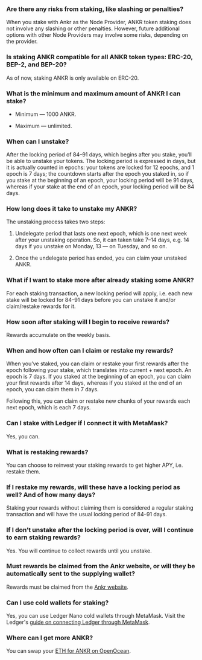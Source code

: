 ### Are there any risks from staking, like slashing or penalties?

When you stake with Ankr as the Node Provider, ANKR token staking does not involve any slashing or other penalties. However, future additional options with other Node Providers may involve some risks, depending on the provider.

### Is staking ANKR compatible for all ANKR token types: ERC-20, BEP-2, and BEP-20?

As of now, staking ANKR is only available on ERC-20.

### What is the minimum and maximum amount of ANKR I can stake?

* Minimum — 1000 ANKR.

* Maximum — unlimited.

### When can I unstake?

After the locking period of 84–91 days, which begins after you stake, you’ll be able to unstake your tokens. The locking period is expressed in days, but it is actually counted in epochs: your tokens are locked for 12 epochs, and 1 epoch is 7 days; the countdown starts after the epoch you staked in, so if you stake at the beginning of an epoch, your locking period will be 91 days, whereas if your stake at the end of an epoch, your locking period will be 84 days.

### How long does it take to unstake my ANKR?

The unstaking process takes two steps:

1. Undelegate period that lasts one next epoch, which is one next week after your unstaking operation. So, it can taken take 7–14 days, e.g. 14 days if you unstake on Monday, 13 — on Tuesday, and so on.

2. Once the undelegate period has ended, you can claim your unstaked ANKR.

### What if I want to stake more after already staking some ANKR?

For each staking transaction, a new locking period will apply, i.e. each new stake will be locked for 84–91 days before you can unstake it and/or claim/restake rewards for it.

### How soon after staking will I begin to receive rewards?

Rewards accumulate on the weekly basis.

### When and how often can I claim or restake my rewards?

When you’ve staked, you can claim or restake your first rewards after the epoch following your stake, which translates into current + next epoch. An epoch is 7 days. If you staked at the beginning of an epoch, you can claim your first rewards after 14 days, whereas if you staked at the end of an epoch, you can claim them in 7 days.  

Following this, you can claim or restake new chunks of your rewards each next epoch, which is each 7 days.

### Can I stake with Ledger if I connect it with MetaMask?

Yes, you can.

### What is restaking rewards?

You can choose to reinvest your staking rewards to get higher APY, i.e. restake them.

### If I restake my rewards, will these have a locking period as well? And of how many days?

Staking your rewards without claiming them is considered a regular staking transaction and will have the usual locking period of 84–91 days.

### If I don’t unstake after the locking period is over, will I continue to earn staking rewards?

Yes. You will continue to collect rewards until you unstake.

### Must rewards be claimed from the Ankr website, or will they be automatically sent to the supplying wallet?

Rewards must be claimed from the [Ankr website](https://www.ankr.com/staking/dashboard/).

### Can I use cold wallets for staking?

Yes, you can use Ledger Nano cold wallets through MetaMask. Visit the Ledger's [guide on connecting Ledger through MetaMask](https://www.ledger.com/academy/security/the-safest-way-to-use-metamask).

### Where can I get more ANKR?

You can swap your [ETH for ANKR on OpenOcean](https://app.openocean.finance/CLASSIC#/ETH/ETH/ANKR).
